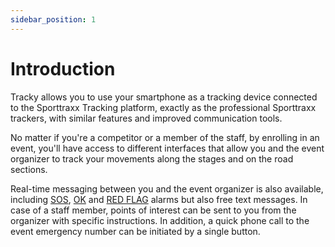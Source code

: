 ```yaml
---
sidebar_position: 1
---
```



# Introduction

Tracky allows you to use your smartphone as a tracking device connected to the Sporttraxx Tracking platform, exactly as the professional Sporttraxx trackers, with similar features and improved communication tools.

No matter if you're a competitor or a member of the staff, by enrolling in an event, you'll have access to different interfaces that allow you and the event organizer to track your movements along the stages and on the road sections.

Real-time messaging between you and the event organizer is also available, including [SOS](./alarms/sos), [OK](./alarms/ok) and [RED FLAG](./alarms/red_flag) alarms but also free text messages. In case of a staff member, points of interest can be sent to you from the organizer with specific instructions.
In addition, a quick phone call to the event emergency number can be initiated by a single button.
